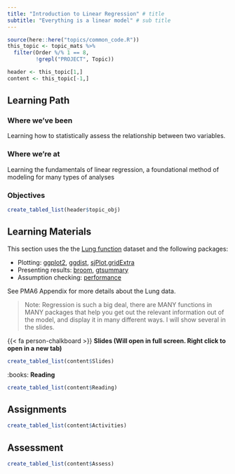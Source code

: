```yaml
---
title: "Introduction to Linear Regression" # title 
subtitle: "Everything is a linear model" # sub title
---
```


```r
source(here::here("topics/common_code.R"))
this_topic <- topic_mats %>% 
  filter(Order %/% 1 == 8, 
         !grepl("PROJECT", Topic))

header <- this_topic[1,]
content <- this_topic[-1,]
```

## Learning Path

### Where we've been  
Learning how to statistically assess the relationship between two variables. 


### Where we're at
Learning the fundamentals of linear regression, a foundational method of modeling for many types of analyses


### Objectives

```r
create_tabled_list(header$topic_obj)
```


## Learning Materials

This section uses the the [Lung function](https://www.norcalbiostat.com/data/#Lung_Function) dataset and the following packages:

* Plotting: [ggplot2](https://ggplot2.tidyverse.org), [ggdist](https://mjskay.github.io/ggdist/index.html), [sjPlot](https://strengejacke.github.io/sjPlot/),[gridExtra](https://cran.r-project.org/web/packages/gridExtra/index.html)
* Presenting results: [broom](https://broom.tidymodels.org), [gtsummary](https://www.danieldsjoberg.com/gtsummary/)
* Assumption checking: [performance](https://easystats.github.io/performance/)

See PMA6 Appendix for more details about the Lung data. 

> Note: Regression is such a big deal, there are MANY functions in MANY packages that help you get out the relevant information out of the model, and display it in many different ways. I will show several in the slides. 


{{< fa person-chalkboard >}}  **Slides (Will open in full screen. Right click to open in a new tab)**

```r
create_tabled_list(content$Slides)
```

:books:  **Reading** 

```r
create_tabled_list(content$Reading)
```


## Assignments

```r
create_tabled_list(content$Activities)
```

## Assessment

```r
create_tabled_list(content$Assess)
```
